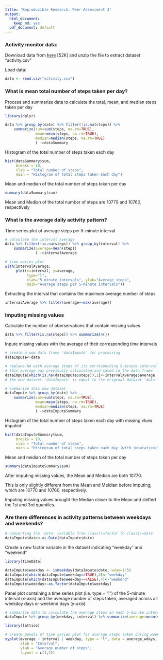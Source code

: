 ```yaml
---
title: 'Reproducible Research: Peer Assessment 1'
output:
  html_document:
    keep_md: yes
  pdf_document: default
---
```




### Activity monitor data:

Download data from [here](https://d396qusza40orc.cloudfront.net/repdata%2Fdata%2Factivity.zip) [52K] and unzip the file to extract dataset "activity.csv"


Load data:
```r
data <- read.csv("activity.csv")
```



### What is mean total number of steps taken per day?

Process and summarize data to calculate the total, mean, and median steps taken per day
```r
library(dplyr)
```

```r
data %>% group_by(date) %>% filter(!is.na(steps)) %>%
    summarize(sum=sum(steps, na.rm=TRUE), 
              mean=mean(steps, na.rm=TRUE), 
              median=median(steps, na.rm=TRUE)
              ) ->dataSummary
```



Histogram of the total number of steps taken each day
```r
hist(dataSummary$sum, 
     breaks = 10, 
     xlab = "Total number of steps", 
     main = "Histogram of total steps taken each day")
```

Mean and median of the total number of steps taken per day
```r
summary(dataSummary$sum)
```
Mean and Median of the total number of steps are 10770 and 10760, respectively




### What is the average daily activity pattern?

Time series plot of average steps per 5-minute interval
```r
# calculate the interval average
data %>% filter(!is.na(steps)) %>% group_by(interval) %>% 
    summarize(average=mean(steps)
              ) ->intervalAverage

# time series plot
with(intervalAverage, 
     plot(x=interval, y=average, 
          type="l",
          xlab="5-minute intervals", ylab="Average steps",
          main="Average steps per 5-minute intervals"))
```


Extracting the interval that contains the maximum average number of steps
```r
intervalAverage %>% filter(average==max(average))
```




### Imputing missing values

Calculate the number of oberservations that contain missing values
```r
data %>% filter(is.na(steps)) %>% summarize(n())
```


Inpute missing values with the average of their corresponding time intervals
```r
# create a new data frame 'dataImpute' for processing
dataImpute<-data

# replace NA with average steps of its corresponding 5-minute interval
# this average was previously calculated and saved in the data frame 'intervalAverage'
dataImpute[which(is.na(dataImpute$steps)),1]<-intervalAverage$average
# the new dataset 'dataImpute' is equal to the original dataset 'data' but with missing values filled in

# summarize this new dataset
dataImpute %>% group_by(date) %>%
    summarize(sum=sum(steps, na.rm=TRUE), 
              mean=mean(steps, na.rm=TRUE), 
              median=median(steps, na.rm=TRUE)
              ) ->dataImputeSummary
```


Histogram of the total number of steps taken each day with missing vlues imputed
```r
hist(dataImputeSummary$sum, 
     breaks = 10, 
     xlab = "Total number of steps", 
     main = "Histogram of total steps taken each day (with imputation)")
```


Mean and median of the total number of steps taken per day
```r
summary(dataImputeSummary$sum)
```
After imputing missing values, the Mean and Median are both 10770.

This is only slightly different from the Mean and Meidian before imputing, which are 10770 and 10760, respectively.

Imputing missing values brought the Median closer to the Mean and shifted the 1st and 3rd quantiles.



### Are there differences in activity patterns between weekdays and weekends?

```r
# converting the 'date' variable from class()=factor to class()=date 
dataImpute$date<-as.Date(dataImpute$date)
```

Create a new factor variable in the dataset indicating "weekday" and "weekend" 

```r
library(timeDate)
```

```r
dataImpute$weekday <- isWeekday(dataImpute$date, wday=1:5)
dataImpute[which(dataImpute$weekday==TRUE),4]<-"weekday"
dataImpute[which(dataImpute$weekday==FALSE),4]<-"weekend"
dataImpute$weekday<-as.factor(dataImpute$weekday)
```

Panel plot containing a time series plot (i.e. type = "l") of the 5-minute interval (x-axis) and the average number of steps taken, averaged across all weekday days or weekend days (y-axis)

```r
# summarize data to calculate the average steps in each 5-minute interval during weekdays or weekends
dataImpute %>% group_by(weekday, interval) %>% summarize(average=mean(steps)) -> average_wdays
```

```r
library(lattice)
```


```r
# create panels of time series plot for average steps taken during weekdays or weekends
xyplot(average ~ interval | weekday, type = "l", data = average_wdays, 
       xlab = "Interval",
       ylab = "Average number of steps",
       layout = c(1,2))
```

